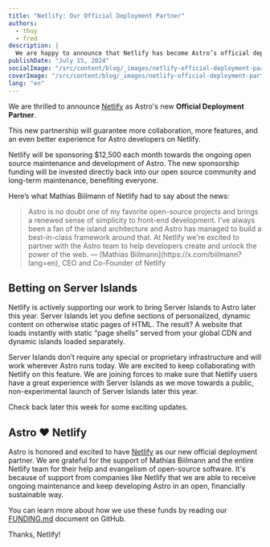 ```yaml
---
title: "Netlify: Our Official Deployment Partner"
authors:
  - thuy
  - fred
description: |
  We are happy to announce that Netlify has become Astro’s official deployment partner, donating $12,500 each month towards the ongoing open source maintenance and development of Astro.
publishDate: "July 15, 2024"
socialImage: "/src/content/blog/_images/netlify-official-deployment-partner/astro-netlify-social.webp"
coverImage: "/src/content/blog/_images/netlify-official-deployment-partner/astro-netlify-header.webp"
lang: "en"
---
```



We are thrilled to announce [Netlify](https://www.netlify.com/?utm_campaign=Astro-2024&utm_source=astro-referral) 
as Astro's new **Official Deployment Partner**.

This new partnership will guarantee more collaboration, more features, and an even better experience for Astro developers on Netlify.

Netlify will be sponsoring $12,500 each month towards the ongoing open source maintenance and development of Astro. 
The new sponsorship funding will be invested directly back into our open source community and long-term maintenance, benefiting everyone.

Here’s what Mathias Biilmann of Netlify had to say about the news:

<Blockquote>
	<Fragment slot="quote" >
		Astro is no doubt one of my favorite open-source projects and brings a renewed sense of simplicity to front-end development. I've always been a fan of the island architecture and Astro has managed to build a best-in-class framework around that. At Netlify we're excited to partner with the Astro team to help developers create and unlock the power of the web.
	</Fragment>
	<Fragment slot="caption">
		— [Mathias Biilmann](https://x.com/biilmann?lang=en), CEO and Co-Founder of Netlify
	</Fragment>
</Blockquote>

## Betting on Server Islands

Netlify is actively supporting our work to bring Server Islands to Astro later this year. Server Islands 
let you define sections of personalized, dynamic content on otherwise static pages of HTML. The result? 
A website that loads instantly with static “page shells” served from your global CDN and dynamic islands loaded separately.

Server Islands don’t require any special or proprietary infrastructure and will work wherever Astro runs today. 
We are excited to keep collaborating with Netlify on this feature. We are joining forces to make sure 
that Netlify users have a great experience with Server Islands as we move towards a public, non-experimental 
launch of Server Islands later this year. 

Check back later this week for some exciting updates.

## Astro ❤️ Netlify

Astro is honored and excited to have [Netlify](https://www.netlify.com/?utm_campaign=Astro-2024&utm_source=astro-referral) as our new official deployment partner. We are grateful for the support of Mathias Biilmann and the entire Netlify team for their help and evangelism of open-source software. It's because of support from companies like Netlify that we are able to receive ongoing maintenance and keep developing Astro in an open, financially sustainable way.

You can learn more about how we use these funds by reading our [FUNDING.md](https://github.com/withastro/.github/blob/main/FUNDING.md) document on GitHub.

Thanks, Netlify!
